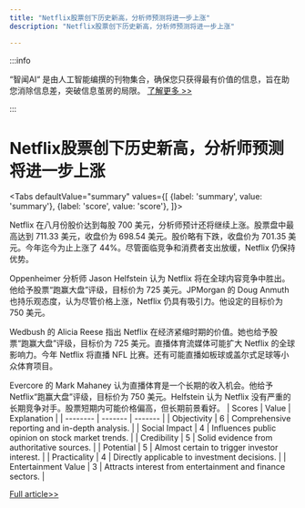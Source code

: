 ```yaml
---
title: "Netflix股票创下历史新高，分析师预测将进一步上涨"
description: "Netflix股票创下历史新高，分析师预测将进一步上涨"

---
```



:::info

“智闻AI“ 是由人工智能编撰的刊物集合，确保您只获得最有价值的信息，旨在助您消除信息差，突破信息茧房的局限。  [了解更多 >>](/)

:::

# Netflix股票创下历史新高，分析师预测将进一步上涨


<Tabs
	defaultValue="summary"
	values={[
	{label: 'summary', value: 'summary'},
	{label: 'score', value: 'score'},
]}>
<TabItem value="summary">


Netflix 在八月份股价达到每股 700 美元，分析师预计还将继续上涨。股票盘中最高达到 711.33 美元，收盘价为 698.54 美元。股价略有下跌，收盘价为 701.35 美元。今年迄今为止上涨了 44%。尽管面临竞争和消费者支出放缓，Netflix 仍保持优势。

Oppenheimer 分析师 Jason Helfstein 认为 Netflix 将在全球内容竞争中胜出。他给予股票“跑赢大盘”评级，目标价为 725 美元。JPMorgan 的 Doug Anmuth 也持乐观态度，认为尽管价格上涨，Netflix 仍具有吸引力。他设定的目标价为 750 美元。

Wedbush 的 Alicia Reese 指出 Netflix 在经济紧缩时期的价值。她也给予股票“跑赢大盘”评级，目标价为 725 美元。直播体育流媒体可能扩大 Netflix 的全球影响力。今年 Netflix 将直播 NFL 比赛。还有可能直播如板球或盖尔式足球等小众体育项目。

Evercore 的 Mark Mahaney 认为直播体育是一个长期的收入机会。他给予 Netflix“跑赢大盘”评级，目标价为 750 美元。Helfstein 认为 Netflix 没有严重的长期竞争对手。股票短期内可能价格偏高，但长期前景看好。
</TabItem>
<TabItem value="score">
	| Scores     | Value   | Explanation |
	| -------- | ------- | ------- |
	| Objectivity  | 6    | Comprehensive reporting and in-depth analysis.    |
	| Social Impact | 4     | Influences public opinion on stock market trends.    |
	| Credibility    | 5    | Solid evidence from authoritative sources.    |
	| Potential    | 5    | Almost certain to trigger investor interest.    |
	| Practicality    | 4    | Directly applicable to investment decisions.    |
	| Entertainment Value    | 3    | Attracts interest from entertainment and finance sectors.    |
</TabItem>
</Tabs>

[Full article>>](https://www.cnbc.com/2024/08/31/netflix-hit-a-record-above-700-in-august-where-analysts-see-the-stock-headed.html)
